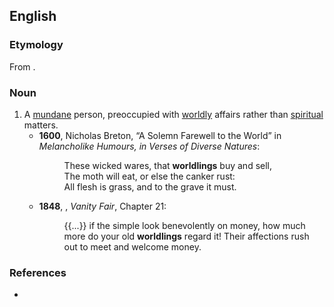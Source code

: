 ==English==

===Etymology===
From {{suffix|en|world|ling}}.

===Noun===
{{en-noun}}

# A [[mundane]] person, preoccupied with [[worldly]] affairs rather than [[spiritual]] matters.
#* '''1600''', Nicholas Breton, “A Solemn Farewell to the World” in ''Melancholike Humours, in Verses of Diverse Natures'':
#*: These wicked wares, that '''worldlings''' buy and sell,<br>The moth will eat, or else the canker rust:<br>All flesh is grass, and to the grave it must.
#* '''1848''', {{w|William Makepeace Thackeray}}, ''Vanity Fair'', Chapter 21:
#*: {{...}} if the simple look benevolently on money, how much more do your old '''worldlings''' regard it! Their affections rush out to meet and welcome money.

===References===
* {{R:Webster NCD 1967}}
